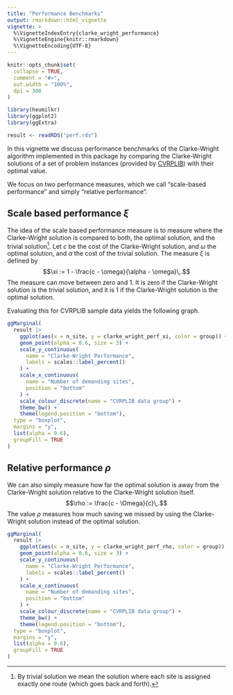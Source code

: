 ```yaml
---
title: "Performance Benchmarks"
output: rmarkdown::html_vignette
vignette: >
  %\VignetteIndexEntry{clarke_wright_performance}
  %\VignetteEngine{knitr::rmarkdown}
  %\VignetteEncoding{UTF-8}
---
```


```r
knitr::opts_chunk$set(
  collapse = TRUE,
  comment = "#>",
  out.width = "100%",
  dpi = 300
)
```

```r
library(heumilkr)
library(ggplot2)
library(ggExtra)

result <- readRDS("perf.rds")
```

In this vignette we discuss performance benchmarks of the Clarke-Wright algorithm implemented in this package by comparing the Clarke-Wright solutions of a set of problem instances (provided by [CVRPLIB](http://vrp.atd-lab.inf.puc-rio.br/)) with their optimal value.

We focus on two performance measures, which we call "scale-based performance" and simply "relative performance".

## Scale based performance $\xi$

The idea of the scale based performance measure is to measure where the Clarke-Wright solution is compared to both, the optimal solution, and the trivial solution[^1]. Let $c$ be the cost of the Clarke-Wright solution, and $\omega$ the optimal solution, and $\alpha$ the cost of the trivial solution. The measure $\xi$ is defined by $$\xi := 1 - \frac{c - \omega}{\alpha - \omega}\,.$$ The measure can move between zero and 1. It is zero if the Clarke-Wright solution is the trivial solution, and it is 1 if the Clarke-Wright solution is the optimal solution.

[^1]: By trivial solution we mean the solution where each site is assigned exactly one route (which goes back and forth).

Evaluating this for CVRPLIB sample data yields the following graph.

```r
ggMarginal(
  result |>
    ggplot(aes(x = n_site, y = clarke_wright_perf_xi, color = group)) +
    geom_point(alpha = 0.6, size = 3) +
    scale_y_continuous(
      name = "Clarke-Wright Performance",
      labels = scales::label_percent()
    ) +
    scale_x_continuous(
      name = "Number of demanding sites",
      position = "bottom"
    ) +
    scale_colour_discrete(name = "CVRPLIB data group") +
    theme_bw() +
    theme(legend.position = "bottom"),
  type = "boxplot",
  margins = "y",
  list(alpha = 0.6),
  groupFill = TRUE
)
```

## Relative performance $\rho$

We can also simply measure how far the optimal solution is away from the Clarke-Wright solution relative to the Clarke-Wright solution itself. $$\rho := \frac{c - \Omega}{c}\,.$$ The value $\rho$ measures how much saving we missed by using the Clarke-Wright solution instead of the optimal solution.

```r
ggMarginal(
  result |>
    ggplot(aes(x = n_site, y = clarke_wright_perf_rho, color = group)) +
    geom_point(alpha = 0.6, size = 3) +
    scale_y_continuous(
      name = "Clarke-Wright Performance",
      labels = scales::label_percent()
    ) +
    scale_x_continuous(
      name = "Number of demanding sites",
      position = "bottom"
    ) +
    scale_colour_discrete(name = "CVRPLIB data group") +
    theme_bw() +
    theme(legend.position = "bottom"),
  type = "boxplot",
  margins = "y",
  list(alpha = 0.6),
  groupFill = TRUE
)
```
